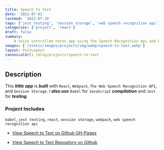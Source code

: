 ```yaml
---
title: Speech To Text
date: '2022-07-01'
lastmod: '2022-07-16'
tags: ['jest testing', 'session storage', 'web speech recognition api']
categories: ['project', 'react']
draft: false
summary:
    A voice controlled notes app using the Speech Recognition Api and React.
images: ['/static/images/projects/img/webp/speech-to-text.webp']
layout: PostLayout
canonicalUrl: /blog/projects/speech-to-text
---
```


<Interglobalmedia
	src="/static/images/projects/img/webp/speech-to-text.webp"
	author="Maria D. Campbell"
	alt="Speech To Text"
	srcUrl="/static/images/projects/img/webp/speech-to-text.webp"
	authorUrl="/about"
/>

## Description

This **_little app_** is **_built_** with `React`, `Webpack`,
`The Web Speech Recognition API`, and `Session Storage`. I **_also use_**
`Babel` for `JavaScript` **_compilation_** and `Jest` for **_testing_**.

### Project Includes

`babel`, `jest testing`, `react`, `session storage`, `webpack`,
`web speech recognition api`

-   [View Speech to Text on Github GH-Pages](https://interglobalmedia.github.io/speech-to-text-app/)

-   [View Speech to Text Repository on Github](https://github.com/interglobalmedia/speech-to-text-app)
